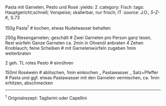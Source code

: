 Pasta mit Garnelen, Pesto und Rosé
:yields: 2
:category: Fisch
:tags: Hauptgericht;schnell; Vorspeise; skalierbar; nur frisch; IT
:source: J.O., _5-Z-K_, S.73

150g Pasta^1^
# kochen, etwas Nudelwasser behalten

250g Riesengarnelen; geschält
# Zwei Garnelen pro Person ganz lesen, Rest würfeln
  Ganze Garnelen ca. 2min in Olivenöl anbraten
4 Zehen Knoblauch; feine Scheiben
# mit Garnelenwürfeln zugeben 1min weiterbraten

2 geh. TL rotes Pesto
# einrühren

150ml Roséwein
# ablöschen, 1min einkochen
_ Pastawasser
_ Salz+Pfeffer
# Pasta und ggf. etwas Pastawasser mit den Garnelen vermischen, ca. 1min erhitzen, abschmecken



---
^1^ Orignialrezept: Taglierini oder Capellini